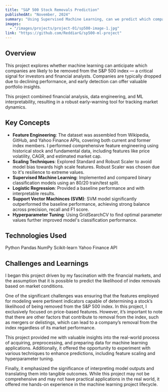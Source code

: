 ---
title: "S&P 500 Stock Removals Prediction"
publishedAt: "November, 2024"
summary: "Using Supervised Machine Learning, can we predict which companies are at risk of being dropped from the S&P 500 index?"
images:
  - "/images/projects/project-01/sp500-image-1.jpg"
link: "https://github.com/ReddiarG/sp500-ml-project"
---

## Overview
This project explores whether machine learning can anticipate which companies are likely to be removed from the S&P 500 index — a critical signal for investors and financial analysts. Companies are typically dropped due to declining performance, and early detection can offer valuable portfolio insights.

This project combined financial analysis, data engineering, and ML interpretability, resulting in a robust early-warning tool for tracking market dynamics.

## Key Concepts

- **Feature Engineering**: The dataset was assembled from Wikipedia, GitHub, and Yahoo Finance APIs, covering both current and former index members. I performed comprehensive feature engineering using historical stock and fundamental data, including features like price volatility, CAGR, and estimated market cap.
- **Scaling Techniques**: Explored Standard and Robust Scaler to avoid model bias towards high scale features. Robust Scaler was chosen due to it's resilience to extreme values.
- **Supervised Machine Learning**: Implemented and compared binary classification models using an 80/20 train/test split.
- **Logistic Regression**: Provided a baseline performance and with interpretable results.
- **Support Vector Machinces (SVM)**: SVM model significantly outperformed the baseline performance, achieving strong balance across precision, recall and F1 score.
- **Hyperparameter Tuning**: Using GridSearchCV to find optimal parameter values further improved model's classification performance.

## Technologies Used

<Grid
  fillWidth
  columns="3"
  mobileColumns="2"
  gap="16">
  <Column horizontal="center" border="neutral-alpha-medium" padding="16" radius="m">
    <Text>Python</Text>
  </Column>
  <Column horizontal="center" border="neutral-alpha-medium" padding="16" radius="m">
    <Text>Pandas</Text>
  </Column>
  <Column horizontal="center" border="neutral-alpha-medium" padding="16" radius="m">
    <Text>NumPy</Text>
  </Column>
  <Column horizontal="center" border="neutral-alpha-medium" padding="16" radius="m">
    <Text>Scikit-learn</Text>
  </Column>
  <Column horizontal="center" border="neutral-alpha-medium" padding="16" radius="m">
    <Text>Yahoo Finance API</Text>
  </Column>
</Grid>

## Challenges and Learnings

I began this project driven by my fascination with the financial markets, and the assumption that it is possible to predict the likelihood of index removals based on market conditions.

One of the significant challenges was ensuring that the features employed for modeling were pertinent indicators capable of determining a stock’s likelihood of being removed from the S&P 500 index. In this project, I exclusively focused on price-based features. However, it’s important to note that there are other factors that contribute to removal from the index, such as mergers or delistings, which can lead to a company’s removal from the index regardless of its market performance.

This project provided me with valuable insights into the real-world process of acquiring, preprocessing, and preparing data for machine learning applications. Additionally, it offered the opportunity to experiment with various techniques to enhance predictions, including feature scaling and hyperparameter tuning.

Finally, it emphasized the significance of interpreting model outputs and translating them into tangible outcomes. While this project may not be comprehensive and may not have practical applications in the real world, it offered me hands-on experience in the machine learning project lifecycle.

